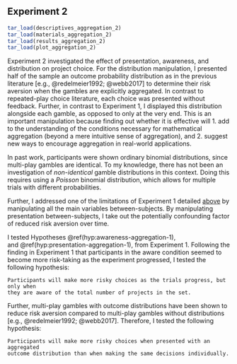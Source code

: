 ## Experiment 2

```r
tar_load(descriptives_aggregation_2)
tar_load(materials_aggregation_2)
tar_load(results_aggregation_2)
tar_load(plot_aggregation_2)
```

Experiment 2 investigated the effect of presentation, awareness, and
distribution on project choice. For the distribution manipulation, I presented
half of the sample an outcome probability distribution as in the previous
literature [e.g., @redelmeier1992; @webb2017] to determine their risk aversion
when the gambles are explicitly aggregated. In contrast to repeated-play choice
literature, each choice was presented without feedback. Further, in contrast to
Experiment 1, I displayed this distribution alongside each gamble, as opposed to
only at the very end. This is an important manipulation because finding out
whether it is effective will 1. add to the understanding of the conditions
necessary for mathematical aggregation (beyond a mere intuitive sense of
aggregation), and 2. suggest new ways to encourage aggregation in real-world
applications.

In past work, participants were shown ordinary binomial distributions, since
multi-play gambles are identical. To my knowledge, there has not been an
investigation of *non-identical* gamble distributions in this context. Doing
this requires using a *Poisson* binomial distribution, which allows for multiple
trials with different probabilities.

Further, I addressed one of the limitations of Experiment 1 detailed
[above](#discussion-aggregation-1) by manipulating all the main variables
between-subjects. By manipulating presentation between-subjects, I take out the
potentially confounding factor of reduced risk aversion over time.

I tested Hypotheses \@ref(hyp:awareness-aggregation-1),
and \@ref(hyp:presentation-aggregation-1), from Experiment 1. Following the
finding in Experiment 1 that participants in the aware condition seemed to
become more risk-taking as the experiment progressed, I tested the following
hypothesis:

``` hypothesis
Participants will make more risky choices as the trials progress, but only when
they are aware of the total number of projects in the set.
```

Further, multi-play gambles with outcome distributions have been shown to reduce
risk aversion compared to multi-play gambles without distributions [e.g.,
@redelmeier1992; @webb2017]. Therefore, I tested the following hypothesis:

``` hypothesis
Participants will make more risky choices when presented with an aggregated
outcome distribution than when making the same decisions individually.
```
